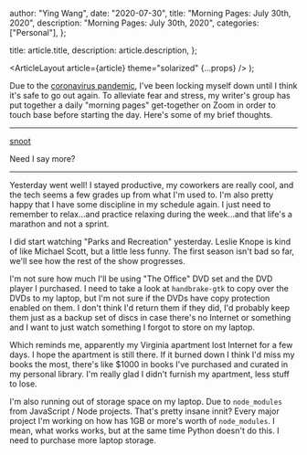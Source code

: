 
  author: "Ying Wang",
  date: "2020-07-30",
  title: "Morning Pages: July 30th, 2020",
  description: "Morning Pages: July 30th, 2020",
  categories: ["Personal"],
};

  title: article.title,
  description: article.description,
};

  <ArticleLayout article={article} theme="solarized" {...props} />
);

Due to the [coronavirus
pandemic](https://en.wikipedia.org/wiki/2019-20_coronavirus_pandemic), I've been
locking myself down until I think it's safe to go out again. To alleviate fear
and stress, my writer's group has put together a daily "morning pages"
get-together on Zoom in order to touch base before starting the day. Here's some
of my brief thoughts.

---

[snoot](/img/posts/2020/07/30/morning_pages.jpg)

Need I say more?

---

Yesterday went well! I stayed productive, my coworkers are really cool, and the
tech seems a few grades up from what I'm used to. I'm also pretty happy that I
have some discipline in my schedule again. I just need to remember to
relax...and practice relaxing during the week...and that life's a marathon and
not a sprint.

I did start watching "Parks and Recreation" yesterday. Leslie Knope is kind of
like Michael Scott, but a little less funny. The first season isn't bad so far,
we'll see how the rest of the show progresses.

I'm not sure how much I'll be using "The Office" DVD set and the DVD player I
purchased. I need to take a look at `handbrake-gtk` to copy over the DVDs to my
laptop, but I'm not sure if the DVDs have copy protection enabled on them. I
don't think I'd return them if they did, I'd probably keep them just as a backup
set of discs in case there's no Internet or something and I want to just watch
something I forgot to store on my laptop.

Which reminds me, apparently my Virginia apartment lost Internet for a few days.
I hope the apartment is still there. If it burned down I think I'd miss my books
the most, there's like $1000 in books I've purchased and curated in my personal
library. I'm really glad I didn't furnish my apartment, less stuff to lose.

I'm also running out of storage space on my laptop. Due to `node_modules` from
JavaScript / Node projects. That's pretty insane innit? Every major project I'm
working on how has 1GB or more's worth of `node_modules`. I mean, what works
works, but at the same time Python doesn't do this. I need to purchase more
laptop storage.
